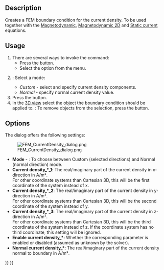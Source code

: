<languages/>

{{Docnav
|[[FEM_ConstraintElectrostaticPotential|Constraint electrostatic potential]]
|[[FEM_ConstraintMagnetization|Constraint magnetization]]
|[[FEM_Workbench|FEM]]
|IconL=FEM_ConstraintElectrostaticPotential.svg
|IconR=FEM_ConstraintMagnetization.svg
|IconC=Workbench_FEM.svg
}}

{{GuiCommandContainer|
{{GuiCommand
|Name=FEM ConstraintCurrentDensity
|MenuLocation=Model → Electromagnetic boundary conditions → Current density boundary condition
|Workbenches=[[FEM_Workbench|FEM]]
|Version=0.21
|SeeAlso=[[FEM_EquationMagnetodynamic|Magnetodynamic equation]], [[FEM_EquationMagnetodynamic2D|Magnetodynamic 2D equation]]
}}
{{GuiCommandFemInfo
|Solvers=Elmer
}}
}}

==Description==

Creates a FEM boundary condition for the current density. To be used together with the [[FEM_EquationMagnetodynamic|Magnetodynamic]], [[FEM_EquationMagnetodynamic2D|Magnetodynamic 2D]] and [[FEM_EquationStaticCurrent|Static current]] equations.

==Usage==

# There are several ways to invoke the command:
#* Press the {{Button|[[Image:FEM_ConstraintCurrentDensity.svg|16px]] [[FEM_ConstraintCurrentDensity|Current density boundary condition]]}} button.
#* Select the {{MenuCommand|Model → Electromagnetic boundary conditions → [[Image:FEM_ConstraintCurrentDensity.svg|16px]] Current density boundary condition}} option from the menu.
# {{VersionPlus|1.1}}: Select a mode:
#* ''Custom'' - select and specify current density components.
#* ''Normal'' - specify normal current density value.
# Press the {{Button|Add}} button.
# In the [[3D_view|3D view]] select the object the boundary condition should be applied to. {{Version|1.1}}: To remove objects from the selection, press the {{Button|Remove}} button.

==Options==

The dialog offers the following settings:

[[Image:FEM_CurrentDensity_dialog.png]]

* '''Mode''' - {{Version|1.1}}: To choose between Custom (selected directions) and Normal (normal direction) mode.
* '''Current density_*_1''': The real/imaginary part of the current density in x-direction in A/m².</br> For other coordinate systems than Cartesian 3D, this will be the first coordinate of the system instead of x.
* '''Current density_*_2''': The real/imaginary part of the current density in y-direction in A/m².</br> For other coordinate systems than Cartesian 3D, this will be the second coordinate of the system instead of y.
* '''Current density_*_3''': The real/imaginary part of the current density in z-direction in A/m².</br> For other coordinate systems than Cartesian 3D, this will be the third coordinate of the system instead of z. If the coordinate system has no third coordinate, this setting will be ignored.
* '''Enable current density_*''': Whether the corresponding parameter is enabled or disabled (assumed as unknown by the solver). {{Version|1.1}}
* '''Normal current density_*''': The real/imaginary part of the current density normal to boundary in A/m². {{Version|1.1}}


{{Docnav
|[[FEM_ConstraintElectrostaticPotential|Constraint electrostatic potential]]
|[[FEM_ConstraintMagnetization|Constraint magnetization]]
|[[FEM_Workbench|FEM]]
|IconL=FEM_ConstraintElectrostaticPotential.svg
|IconR=FEM_ConstraintMagnetization.svg
|IconC=Workbench_FEM.svg
}}

{{FEM Tools navi{{#translation:}}}}
{{Userdocnavi{{#translation:}}}}